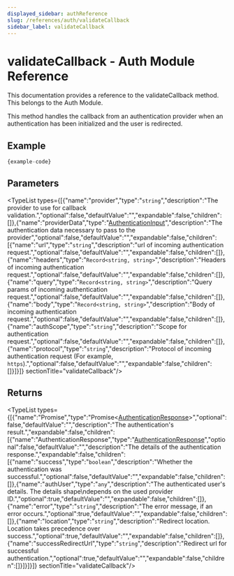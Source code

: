 ```yaml
---
displayed_sidebar: authReference
slug: /references/auth/validateCallback
sidebar_label: validateCallback
---
```



# validateCallback - Auth Module Reference

This documentation provides a reference to the validateCallback method. This belongs to the Auth Module.

This method handles the callback from an authentication provider when an authentication has been initialized and the user is redirected.

## Example

```ts
{example-code}
```

## Parameters

<TypeList types={[{"name":"provider","type":"`string`","description":"The provider to use for callback validation.","optional":false,"defaultValue":"","expandable":false,"children":[]},{"name":"providerData","type":"[AuthenticationInput](../../interfaces/auth.AuthenticationInput.mdx)","description":"The authentication data necessary to pass to the provider","optional":false,"defaultValue":"","expandable":false,"children":[{"name":"url","type":"`string`","description":"url of incoming authentication request.","optional":false,"defaultValue":"","expandable":false,"children":[]},{"name":"headers","type":"`Record<string, string>`","description":"Headers of incoming authentication request.","optional":false,"defaultValue":"","expandable":false,"children":[]},{"name":"query","type":"`Record<string, string>`","description":"Query params of incoming authentication request.","optional":false,"defaultValue":"","expandable":false,"children":[]},{"name":"body","type":"`Record<string, string>`","description":"Body of incoming authentication request.","optional":false,"defaultValue":"","expandable":false,"children":[]},{"name":"authScope","type":"`string`","description":"Scope for authentication request.","optional":false,"defaultValue":"","expandable":false,"children":[]},{"name":"protocol","type":"`string`","description":"Protocol of incoming authentication request (For example, `https`).","optional":false,"defaultValue":"","expandable":false,"children":[]}]}]}  sectionTitle="validateCallback"/>

## Returns

<TypeList types={[{"name":"Promise","type":"Promise&#60;[AuthenticationResponse](../../interfaces/auth.AuthenticationResponse.mdx)&#62;","optional":false,"defaultValue":"","description":"The authentication's result.","expandable":false,"children":[{"name":"AuthenticationResponse","type":"[AuthenticationResponse](../../interfaces/auth.AuthenticationResponse.mdx)","optional":false,"defaultValue":"","description":"The details of the authentication response.","expandable":false,"children":[{"name":"success","type":"`boolean`","description":"Whether the authentication was successful.","optional":false,"defaultValue":"","expandable":false,"children":[]},{"name":"authUser","type":"`any`","description":"The authenticated user's details. The details shape\ndepends on the used provider ID.","optional":true,"defaultValue":"","expandable":false,"children":[]},{"name":"error","type":"`string`","description":"The error message, if an error occurs.","optional":true,"defaultValue":"","expandable":false,"children":[]},{"name":"location","type":"`string`","description":"Redirect location. Location takes precedence over success.","optional":true,"defaultValue":"","expandable":false,"children":[]},{"name":"successRedirectUrl","type":"`string`","description":"Redirect url for successful authentication.","optional":true,"defaultValue":"","expandable":false,"children":[]}]}]}]}  sectionTitle="validateCallback"/>
